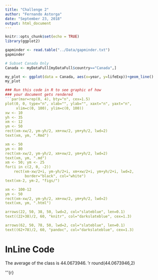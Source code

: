 ```yaml
---
title: "Challenge 2"
author: "Fernando Astorga"
date: "September 23, 2018"
output: html_document
---
```


```r
knitr::opts_chunk$set(echo = TRUE)
library(ggplot2)
```

```r
gapminder <- read.table("../Data/gapminder.txt")
gapminder

# Subset Canada Only
Canada <- myDataFull[myDataFull$country=="Canada",]

my_plot <- ggplot(data = Canada, aes(x=year, y=lifeExp))+geom_line()
my_plot

```

```r
### Run this code in R to see graphic of how
### your document gets rendered
```par(mar=rep(0, 4), bty="n", cex=1.5)
plot(0, 0, type="n", xlab="", ylab="", xaxt="n", yaxt="n",
     xlim=c(0, 100), ylim=c(0, 100))
xw <- 10
yh <- 35
xm <- 12
ym <- 50
rect(xm-xw/2, ym-yh/2, xm+xw/2, ym+yh/2, lwd=2)
text(xm, ym, ".Rmd")

xm <- 50
ym <- 80
rect(xm-xw/2, ym-yh/2, xm+xw/2, ym+yh/2, lwd=2)
text(xm, ym, ".md")
xm <- 50; ym <- 25
for(i in c(2, 0, -2))
    rect(xm-xw/2+i, ym-yh/2+i, xm+xw/2+i, ym+yh/2+i, lwd=2,
         border="black", col="white")
text(xm-2, ym-2, "figs/")

xm <- 100-12
ym <- 50
rect(xm-xw/2, ym-yh/2, xm+xw/2, ym+yh/2, lwd=2)
text(xm, ym, ".html")

arrows(22, 50, 38, 50, lwd=2, col="slateblue", len=0.1)
text((22+38)/2, 60, "knitr", col="darkslateblue", cex=1.3)

arrows(62, 50, 78, 50, lwd=2, col="slateblue", len=0.1)
text((62+78)/2, 60, "pandoc", col="darkslateblue", cex=1.3)
```

# InLine Code

The average of the class is 44.0673946. 'r round(44.0673946,2)

'''{r}


